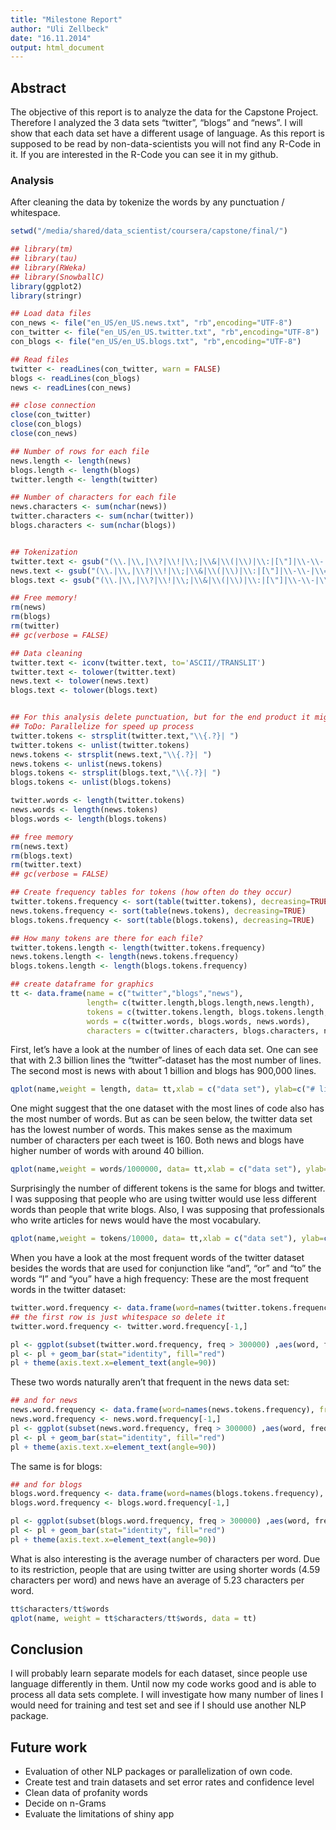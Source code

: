 ```yaml
---
title: "Milestone Report"
author: "Uli Zellbeck"
date: "16.11.2014"
output: html_document
---
```

## Abstract 

The objective of this report is to analyze the data for the Capstone Project. Therefore I analyzed the 3 data sets "twitter", "blogs" and "news". I will show that each data set have a different usage of language.
As this report is supposed to be read by non-data-scientists you will not find any R-Code in it. If you are interested in the R-Code you can see it in my github.


### Analysis
After cleaning the data by tokenize the words by any punctuation / whitespace.

```r
setwd("/media/shared/data_scientist/coursera/capstone/final/")

## library(tm)
## library(tau)
## library(RWeka)
## library(SnowballC)
library(ggplot2)
library(stringr)

## Load data files
con_news <- file("en_US/en_US.news.txt", "rb",encoding="UTF-8")
con_twitter <- file("en_US/en_US.twitter.txt", "rb",encoding="UTF-8")
con_blogs <- file("en_US/en_US.blogs.txt", "rb",encoding="UTF-8")

## Read files
twitter <- readLines(con_twitter, warn = FALSE)
blogs <- readLines(con_blogs)
news <- readLines(con_news)

## close connection
close(con_twitter)
close(con_blogs)
close(con_news)

## Number of rows for each file 
news.length <- length(news)
blogs.length <- length(blogs)
twitter.length <- length(twitter)

## Number of characters for each file
news.characters <- sum(nchar(news))
twitter.characters <- sum(nchar(twitter))
blogs.characters <- sum(nchar(blogs))


## Tokenization
twitter.text <- gsub("(\\.|\\,|\\?|\\!|\\;|\\&|\\(|\\)|\\:|[\"]|\\-\\-|\\=| \\- |\\#| \\'|\\' )","{\\1}",twitter)
news.text <- gsub("(\\.|\\,|\\?|\\!|\\;|\\&|\\(|\\)|\\:|[\"]|\\-\\-|\\=| \\- |\\#| \\'|\\' )","{\\1}",news)
blogs.text <- gsub("(\\.|\\,|\\?|\\!|\\;|\\&|\\(|\\)|\\:|[\"]|\\-\\-|\\=| \\- |\\#| \\'|\\' )","{\\1}",blogs)

## Free memory!
rm(news)
rm(blogs)
rm(twitter)
## gc(verbose = FALSE)

## Data cleaning
twitter.text <- iconv(twitter.text, to='ASCII//TRANSLIT')
twitter.text <- tolower(twitter.text)
news.text <- tolower(news.text)
blogs.text <- tolower(blogs.text)


## For this analysis delete punctuation, but for the end product it might be reasonable to keep them.
## ToDo: Parallelize for speed up process
twitter.tokens <- strsplit(twitter.text,"\\{.?}| ")
twitter.tokens <- unlist(twitter.tokens)
news.tokens <- strsplit(news.text,"\\{.?}| ")
news.tokens <- unlist(news.tokens)
blogs.tokens <- strsplit(blogs.text,"\\{.?}| ")
blogs.tokens <- unlist(blogs.tokens)

twitter.words <- length(twitter.tokens)
news.words <- length(news.tokens)
blogs.words <- length(blogs.tokens)

## free memory
rm(news.text)
rm(blogs.text)
rm(twitter.text)
## gc(verbose = FALSE)

## Create frequency tables for tokens (how often do they occur)
twitter.tokens.frequency <- sort(table(twitter.tokens), decreasing=TRUE)
news.tokens.frequency <- sort(table(news.tokens), decreasing=TRUE)
blogs.tokens.frequency <- sort(table(blogs.tokens), decreasing=TRUE)

## How many tokens are there for each file?
twitter.tokens.length <- length(twitter.tokens.frequency)
news.tokens.length <- length(news.tokens.frequency)
blogs.tokens.length <- length(blogs.tokens.frequency)

## create dataframe for graphics
tt <- data.frame(name = c("twitter","blogs","news"), 
                 length= c(twitter.length,blogs.length,news.length),
                 tokens = c(twitter.tokens.length, blogs.tokens.length, news.tokens.length),
                 words = c(twitter.words, blogs.words, news.words),
                 characters = c(twitter.characters, blogs.characters, news.characters))
```

First, let's have a look at the number of lines of each data set. One can see that with 2.3 billion lines the "twitter"-dataset has the most number of lines. The second most is news with about 1 billion and blogs has 900,000 lines.

```r
qplot(name,weight = length, data= tt,xlab = c("data set"), ylab=c("# lines"), geom = "bar")
```

One might suggest that the one dataset with the most lines of code also has the most number of words. But as can be seen below, the twitter data set has the lowest number of words. This makes sense as the maximum number of characters per each tweet is 160. Both news and blogs have higher number of words with around 40 billion.

```r
qplot(name,weight = words/1000000, data= tt,xlab = c("data set"), ylab=c("# words (in billion)"), geom = "bar")
```

Surprisingly the number of different tokens is the same for blogs and twitter. I was supposing that people who are using twitter would use less different words than people that write blogs. Also, I was supposing that professionals who write articles for news would have the most vocabulary.

```r
qplot(name,weight = tokens/10000, data= tt,xlab = c("data set"), ylab=c("# different tokens (in ten thousand)"), geom = "bar")
```

When you have a look at the most frequent words of the twitter dataset besides the words that are used for conjunction like "and", "or" and "to" the words "I" and "you" have a high frequency:
These are the most frequent words in the twitter dataset:
```r
twitter.word.frequency <- data.frame(word=names(twitter.tokens.frequency), freq=twitter.tokens.frequency)
## the first row is just whitespace so delete it
twitter.word.frequency <- twitter.word.frequency[-1,]

pl <- ggplot(subset(twitter.word.frequency, freq > 300000) ,aes(word, freq),title = "Twitter most frequent words")
pl <- pl + geom_bar(stat="identity", fill="red")
pl + theme(axis.text.x=element_text(angle=90))
```

These two words naturally aren't that frequent in the news data set:

```r
## and for news
news.word.frequency <- data.frame(word=names(news.tokens.frequency), freq=news.tokens.frequency)
news.word.frequency <- news.word.frequency[-1,]
pl <- ggplot(subset(news.word.frequency, freq > 300000) ,aes(word, freq),title = "News most frequent words")
pl <- pl + geom_bar(stat="identity", fill="red")
pl + theme(axis.text.x=element_text(angle=90))
```

The same is for blogs:

```r
## and for blogs
blogs.word.frequency <- data.frame(word=names(blogs.tokens.frequency), freq=blogs.tokens.frequency)
blogs.word.frequency <- blogs.word.frequency[-1,]

pl <- ggplot(subset(blogs.word.frequency, freq > 300000) ,aes(word, freq),title = "Blogs most frequent words")
pl <- pl + geom_bar(stat="identity", fill="red")
pl + theme(axis.text.x=element_text(angle=90))
```

What is also interesting is the average number of characters per word. Due to its restriction, people that are using twitter are using shorter words (4.59 characters per word) and news have an average of 5.23 characters per word.


```r
tt$characters/tt$words
qplot(name, weight = tt$characters/tt$words, data = tt)
```

## Conclusion

I will probably learn separate models for each dataset, since people use language differently in them. Until now my code works good and is able to process all data sets complete. I will investigate how many number of lines I would need for training and test set and see if I should use another NLP package.

## Future work

* Evaluation of other NLP packages or parallelization of own code.
* Create test and train datasets and set error rates and confidence level
* Clean data of profanity words
* Decide on n-Grams
* Evaluate the limitations of shiny app